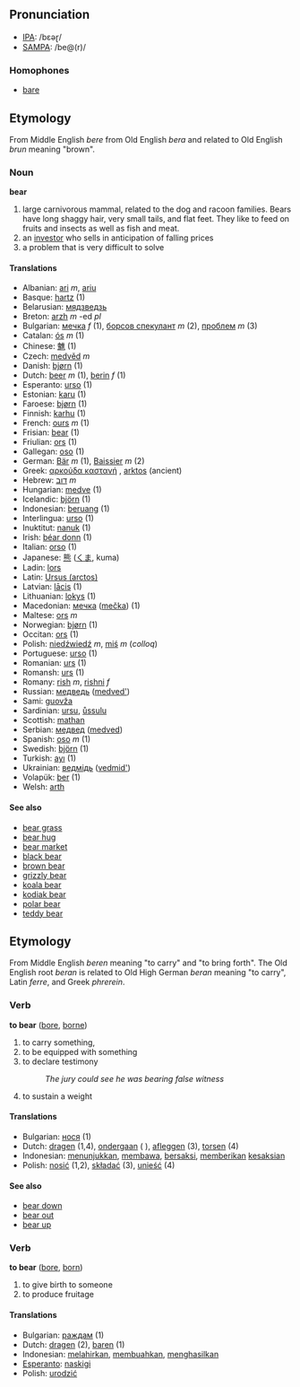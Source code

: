 == Pronunciation ==
*[[w:IPA|IPA]]: /bεəɽ/
*[[w:SAMPA|SAMPA]]: /be@(r)/

=== Homophones ===
*[[bare]]

== Etymology ==
From Middle English ''bere'' from Old English ''bera'' and related to Old English ''brun'' meaning &quot;brown&quot;.

=== Noun ===
'''bear'''

# large carnivorous mammal, related to the dog and racoon families. Bears have long shaggy hair, very small tails, and flat feet. They like to feed on fruits and insects as well as fish and meat. 
# an [[investor]] who sells in anticipation of falling prices
# a problem that is very difficult to solve

==== Translations ====
*Albanian: [[ari]] ''m'', [[ariu]]
*Basque: [[hartz]] (1)
*Belarusian: [[мядзведзь]]
*Breton: [[arzh]] ''m'' -ed ''pl''
*Bulgarian: [[мечка]] ''f'' (1), [[борсов спекулант]] ''m'' (2), [[проблем]] ''m'' (3)
*Catalan: [[ós]] ''m'' (1)
*Chinese: [[魋]] (1)
*Czech: [[medvěd]] ''m''
*Danish: [[bjørn]] (1)
*Dutch: [[beer]] ''m'' (1), [[berin]] ''f'' (1)
*Esperanto: [[urso]] (1)
*Estonian: [[karu]] (1)
*Faroese: [[bjørn]] (1)
*Finnish: [[karhu]] (1)
*French: [[ours]] ''m'' (1)
*Frisian: [[bear]] (1)
*Friulian: [[ors]] (1)
*Gallegan: [[oso]] (1)
*German: [[Bär]] ''m'' (1), [[Baissier]] ''m'' (2)
*Greek: [[αρκούδα καστανή]] '' '', [[arktos]] (ancient)
*Hebrew: [[דוב]] ''m''
*Hungarian: [[medve]] (1)
*Icelandic: [[björn]] (1)
*Indonesian: [[beruang]] (1)
*Interlingua: [[urso]] (1)
*Inuktitut: [[nanuk]] (1)
*Irish: [[béar donn]] (1)
*Italian: [[orso]] '' '' (1)
*Japanese: [[熊]] ([[くま]], kuma)
*Ladin: [[lors]]
*Latin: [[Ursus (arctos)]] '' ''
*Latvian: [[lācis]] (1)
*Lithuanian: [[lokys]] (1)
*Macedonian: [[мечка]] ([[mečka]]) (1)
*Maltese: [[ors]] ''m''
*Norwegian: [[bjørn]] (1)
*Occitan: [[ors]] (1)
*Polish: [[niedźwiedź]] ''m'', [[miś]] ''m'' (''colloq'')
*Portuguese: [[urso]] (1)
*Romanian: [[urs]] (1)
*Romansh: [[urs]] (1)
*Romany: [[rish]] ''m'', [[rishni]] ''f''
*Russian: [[медведь]] ([[medved']]) '' ''
*Sami: [[guovža]]
*Sardinian: [[ursu]], [[ůssulu]]
*Scottish: [[mathan]]
*Serbian: [[медвед]] ([[medved]])
*Spanish: [[oso]] ''m'' (1)
*Swedish: [[björn]] (1)
*Turkish: [[ayı]] (1)
*Ukrainian: [[ведмідь]] ([[vedmid']])
*Volapük: [[ber]] (1)
*Welsh: [[arth]]

==== See also ====
*[[bear grass]]
*[[bear hug]]
*[[bear market]]
*[[black bear]]
*[[brown bear]]
*[[grizzly bear]]
*[[koala bear]]
*[[kodiak bear]]
*[[polar bear]]
*[[teddy bear]]

== Etymology ==
From Middle English ''beren'' meaning &quot;to carry&quot; and &quot;to bring forth&quot;. The Old English root ''beran'' is related to Old High German ''beran'' meaning &quot;to carry&quot;, Latin ''ferre'', and Greek ''phrerein''.

=== Verb ===
'''to bear''' ([[bore]], [[borne]])

# to carry something,
# to be equipped with something
# to declare testimony
#:''The jury could see he was bearing false witness''
# to sustain a weight

==== Translations ====
*Bulgarian: [[нося]] (1)
*Dutch: [[dragen]] (1,4), [[ondergaan]] ( ), [[afleggen]] (3), [[torsen]] (4)
*Indonesian: [[tunjuk|menunjukkan]], [[bawa|membawa]], [[saksi|bersaksi]], [[beri|memberikan]] [[saksi|kesaksian]]
*Polish: [[nosić]] (1,2), [[składać]] (3), [[unieść]] (4)

==== See also ====
*[[bear down]]
*[[bear out]]
*[[bear up]]

=== Verb ===
'''to bear''' ([[bore]], [[born]])

# to give birth to someone
# to produce fruitage

==== Translations ====
*Bulgarian: [[раждам]] (1)
*Dutch: [[dragen]] (2), [[baren]] (1)
*Indonesian: [[lahir|melahirkan]], [[buah|membuahkan]], [[hasil|menghasilkan]]
*[[Esperanto]]: [[naskigi]]
*Polish: [[urodzić]]